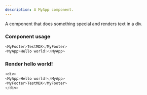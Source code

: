 ```yaml
---
description: A MyApp component.
---
```



A component that does something special and renders text in a div.

### Component usage
```js
<MyFooter>TestMDX</MyFooter>
<MyApp>Hello world!</MyApp>
```

### Render hello world!

```js live
<div>
<MyApp>Hello world!</MyApp>
<MyFooter>TestMDX</MyFooter>
</div>
```
